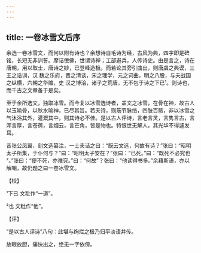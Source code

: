 ```yaml
---
---
---
```

title: 一卷冰雪文后序
---







余选一卷冰雪文，而何以附有诗也？余想诗自毛诗为经，古风为典，四字即是碑铭，长短无非训誓。摩诘佞佛，世谓诗禅；工部避兵，人传诗史。由是言之，诗在唐朝，用以取士，唐诗之妙，已登峰造极。而若论其旁引曲出，则唐虞之典谟，三王之诰训，汉 魏之乐府，晋之清谈，宋之理学，元之词曲，明之八股，与夫战国之纵横，六朝之华赡，史 汉之博洽，诸子之荒唐，无不包于诗之下已¹。则诗也，而千古之文章备于是矣。

至于余所选文，独取冰雪。而今复以冰雪选诗者，盖文之冰雪，在骨在神，故古人以玉喻骨，以秋水喻神，已尽其旨。若夫诗，则筋节脉络，四肢百骸，非以冰雪之气沐浴其外，灌溉其中，则其诗必不佳。是以古人评诗，言老言灵，言隽言古，言浑言厚，言苍蒨，言烟云，言芒角，皆是物也。特恨世无解人，其光华不得遽发耳。

昔张公凤翼，刻文选纂注，一士夫诘之曰：“既云文选，何故有诗？”张曰：“昭明太子所集，于仆何与？”曰：“昭明太子安在？”张曰：“已死。”曰：“既死不必究也²。”张曰：“便不死，亦难究。”曰：“何故”？张曰：“他读得书多。”余藉斯语，亦以解嘲，故仍题之曰一卷冰雪文。

【校】

¹下已 文粃作“一道”。

²也 文粃作“他”。

【评】

“是以古人评诗”八句：此堪与绚烂之极乃归平淡语并传。

放眼放胆，痛快出之，绝无一字依傍。